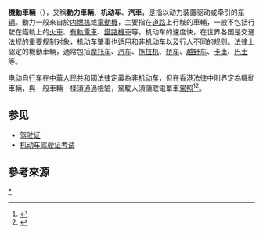 {{Expand English|Motor vehicle|date=2015年6月}}
{{Expand|time=2014-06-19T08:54:21+00:00}}
'''機動車輛'''（{{lang-en|Motor vehicle}}），又稱'''動力車輛'''、'''机动车'''、'''汽車'''，是指以动力装置驱动或牵引的[[车辆|车辆]]。動力一般來自於[[内燃机|内燃机]]或[[電動機|電動機]]，主要指在[[道路|道路]]上行駛的車輛，一般不包括行駛在鐵軌上的[[火車|火車]]、[[有軌電車|有軌電車]]、[[鐵路機車|鐵路機車]]等。机动车的速度快，在世界各国是交通法规的重要规制对象，机动车肇事也适用和[[非机动车|非机动车]]以及[[行人|行人]]不同的规则。法律上認定的機動車輛，通常包括[[摩托车|摩托车]]、[[汽车|汽车]]、[[拖拉机|拖拉机]]、[[轿车|轿车]]、[[越野车|越野车]]、[[卡車|卡車]]、[[巴士|巴士]]等。

[[电动自行车|电动自行车]]在[[中華人民共和國法律|中華人民共和國法律]]定義為[[非机动车|非机动车]]，但在[[香港法律|香港法律]]中則界定為機動車輛，與一般車輛一樣須通過檢驗，駕駛人須領取電單車[[駕照|駕照]]<ref>{{Cite web |url=https://www.youtube.com/watch?v=gA7dsjEznAw |title=警訊精選 - 使用電動單車相關法例 |date=2013-03-30 |website=YouTube |access-date=2017-11-25 |archive-date=2021-11-25 |archive-url=https://web.archive.org/web/20211125160104/https://www.youtube.com/watch?v=gA7dsjEznAw |dead-url=no }}</ref><ref>{{Cite web |url=http://www.td.gov.hk/filemanager/sc/content_4808/motorcycle.pdf |title=小型電單車、電動單車及電動滑板 |date=2004-09-28 |publisher=[[香港特別行政區政府|香港特別行政區政府]][[運輸署|運輸署]] |access-date=2017-11-25 |archive-date=2017-12-01 |archive-url=https://web.archive.org/web/20171201043637/http://www.td.gov.hk/filemanager/sc/content_4808/motorcycle.pdf |dead-url=no }}</ref>。

== 参见 ==
* [[驾驶证|驾驶证]]
* [[机动车驾驶证考试|机动车驾驶证考试]]

==參考來源==
{{reflist}}

[[Category:機動車輛|*]]